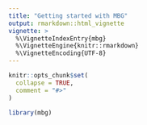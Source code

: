 ```yaml
---
title: "Getting started with MBG"
output: rmarkdown::html_vignette
vignette: >
  %\VignetteIndexEntry{mbg}
  %\VignetteEngine{knitr::rmarkdown}
  %\VignetteEncoding{UTF-8}
---
```


```r
knitr::opts_chunk$set(
  collapse = TRUE,
  comment = "#>"
)
```

```r
library(mbg)
```
